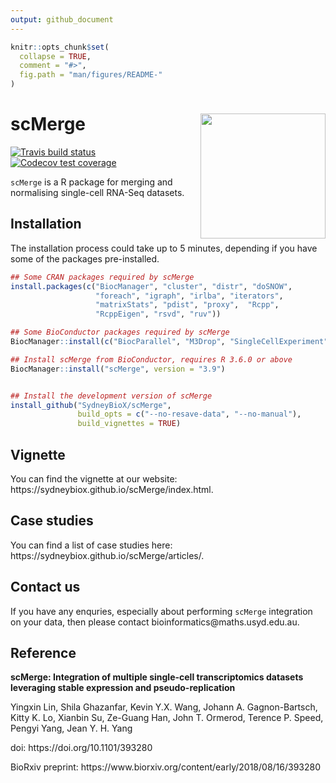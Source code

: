 ```yaml
---
output: github_document
---
```


<!-- README.md is generated from README.Rmd. Please edit that file -->

```r
knitr::opts_chunk$set(
  collapse = TRUE,
  comment = "#>",
  fig.path = "man/figures/README-"
)
```


# scMerge <img src="man/figures/logo.png" align="right" width="200" />

[![Travis build status](https://travis-ci.org/SydneyBioX/scMerge.svg?branch=master)](https://travis-ci.org/SydneyBioX/scMerge)
[![Codecov test coverage](https://codecov.io/gh/SydneyBioX/scMerge/branch/master/graph/badge.svg)](https://codecov.io/gh/SydneyBioX/scMerge?branch=master)

\newpage

`scMerge` is a R package for merging and normalising single-cell RNA-Seq datasets.



## Installation 

The installation process could take up to 5 minutes, depending if you have some of the packages pre-installed. 

```r
## Some CRAN packages required by scMerge
install.packages(c("BiocManager", "cluster", "distr", "doSNOW", 
                   "foreach", "igraph", "irlba", "iterators", 
                   "matrixStats", "pdist", "proxy",  "Rcpp", 
                   "RcppEigen", "rsvd", "ruv"))

## Some BioConductor packages required by scMerge
BiocManager::install(c("BiocParallel", "M3Drop", "SingleCellExperiment"))

## Install scMerge from BioConductor, requires R 3.6.0 or above
BiocManager::install("scMerge", version = "3.9")


## Install the development version of scMerge
install_github("SydneyBioX/scMerge", 
               build_opts = c("--no-resave-data", "--no-manual"),
               build_vignettes = TRUE)
```

## Vignette

You can find the vignette at our website: https://sydneybiox.github.io/scMerge/index.html. 


## Case studies

You can find a list of case studies here: https://sydneybiox.github.io/scMerge/articles/.


## Contact us

If you have any enquries, especially about performing `scMerge` integration on your data, then please contact bioinformatics@maths.usyd.edu.au. 

## Reference

**scMerge: Integration of multiple single-cell transcriptomics datasets leveraging stable expression and pseudo-replication**

Yingxin Lin, Shila Ghazanfar, Kevin Y.X. Wang, Johann A. Gagnon-Bartsch, Kitty K. Lo, Xianbin Su, Ze-Guang Han, John T. Ormerod, Terence P. Speed, Pengyi Yang, Jean Y. H. Yang

doi: https://doi.org/10.1101/393280

BioRxiv preprint: https://www.biorxiv.org/content/early/2018/08/16/393280
